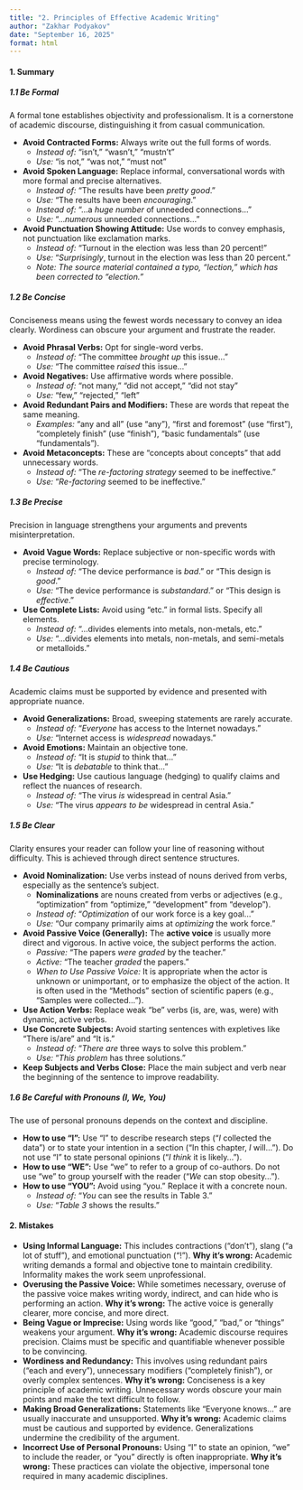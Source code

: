 ```yaml
---
title: "2. Principles of Effective Academic Writing"
author: "Zakhar Podyakov"
date: "September 16, 2025"
format: html
---
```


#### 1. Summary

##### 1.1 Be Formal
A formal tone establishes objectivity and professionalism. It is a cornerstone of academic discourse, distinguishing it from casual communication.

*   **Avoid Contracted Forms:** Always write out the full forms of words.
    *   *Instead of:* "isn't," "wasn't," "mustn't"
    *   *Use:* "is not," "was not," "must not"
*   **Avoid Spoken Language:** Replace informal, conversational words with more formal and precise alternatives.
    *   *Instead of:* "The results have been *pretty good*."
    *   *Use:* "The results have been *encouraging*."
    *   *Instead of:* "...a *huge number* of unneeded connections..."
    *   *Use:* "...*numerous* unneeded connections..."
*   **Avoid Punctuation Showing Attitude:** Use words to convey emphasis, not punctuation like exclamation marks.
    *   *Instead of:* "Turnout in the election was less than 20 percent!"
    *   *Use:* "*Surprisingly*, turnout in the election was less than 20 percent."
    *   _Note: The source material contained a typo, "lection," which has been corrected to "election."_

##### 1.2 Be Concise
Conciseness means using the fewest words necessary to convey an idea clearly. Wordiness can obscure your argument and frustrate the reader.

*   **Avoid Phrasal Verbs:** Opt for single-word verbs.
    *   *Instead of:* "The committee *brought up* this issue..."
    *   *Use:* "The committee *raised* this issue..."
*   **Avoid Negatives:** Use affirmative words where possible.
    *   *Instead of:* "not many," "did not accept," "did not stay"
    *   *Use:* "few," "rejected," "left"
*   **Avoid Redundant Pairs and Modifiers:** These are words that repeat the same meaning.
    *   *Examples:* "any and all" (use "any"), "first and foremost" (use "first"), "completely finish" (use "finish"), "basic fundamentals" (use "fundamentals").
*   **Avoid Metaconcepts:** These are "concepts about concepts" that add unnecessary words.
    *   *Instead of:* "The *re-factoring strategy* seemed to be ineffective."
    *   *Use:* "*Re-factoring* seemed to be ineffective."

##### 1.3 Be Precise
Precision in language strengthens your arguments and prevents misinterpretation.

*   **Avoid Vague Words:** Replace subjective or non-specific words with precise terminology.
    *   *Instead of:* "The device performance is *bad*." or "This design is *good*."
    *   *Use:* "The device performance is *substandard*." or "This design is *effective*."
*   **Use Complete Lists:** Avoid using "etc." in formal lists. Specify all elements.
    *   *Instead of:* "...divides elements into metals, non-metals, etc."
    *   *Use:* "...divides elements into metals, non-metals, and semi-metals or metalloids."

##### 1.4 Be Cautious
Academic claims must be supported by evidence and presented with appropriate nuance.

*   **Avoid Generalizations:** Broad, sweeping statements are rarely accurate.
    *   *Instead of:* "*Everyone* has access to the Internet nowadays."
    *   *Use:* "Internet access is *widespread* nowadays."
*   **Avoid Emotions:** Maintain an objective tone.
    *   *Instead of:* "It is *stupid* to think that..."
    *   *Use:* "It is *debatable* to think that..."
*   **Use Hedging:** Use cautious language (hedging) to qualify claims and reflect the nuances of research.
    *   *Instead of:* "The virus *is* widespread in central Asia."
    *   *Use:* "The virus *appears to be* widespread in central Asia."

##### 1.5 Be Clear
Clarity ensures your reader can follow your line of reasoning without difficulty. This is achieved through direct sentence structures.

*   **Avoid Nominalization:** Use verbs instead of nouns derived from verbs, especially as the sentence's subject.
    *   **Nominalizations** are nouns created from verbs or adjectives (e.g., "optimization" from "optimize," "development" from "develop").
    *   *Instead of:* "*Optimization* of our work force is a key goal..."
    *   *Use:* "Our company primarily aims at *optimizing* the work force."
*   **Avoid Passive Voice (Generally):** The **active voice** is usually more direct and vigorous. In active voice, the subject performs the action.
    *   *Passive:* "The papers *were graded* by the teacher."
    *   *Active:* "The teacher *graded* the papers."
    *   *When to Use Passive Voice:* It is appropriate when the actor is unknown or unimportant, or to emphasize the object of the action. It is often used in the "Methods" section of scientific papers (e.g., "Samples were collected...").
*   **Use Action Verbs:** Replace weak "be" verbs (is, are, was, were) with dynamic, active verbs.
*   **Use Concrete Subjects:** Avoid starting sentences with expletives like "There is/are" and "It is."
    *   *Instead of:* "*There are* three ways to solve this problem."
    *   *Use:* "*This problem* has three solutions."
*   **Keep Subjects and Verbs Close:** Place the main subject and verb near the beginning of the sentence to improve readability.

##### 1.6 Be Careful with Pronouns (I, We, You)
The use of personal pronouns depends on the context and discipline.

*   **How to use "I":** Use "I" to describe research steps ("*I* collected the data") or to state your intention in a section ("In this chapter, *I* will..."). Do not use "I" to state personal opinions ("*I think* it is likely...").
*   **How to use "WE":** Use "we" to refer to a group of co-authors. Do not use "we" to group yourself with the reader ("*We* can stop obesity...").
*   **How to use "YOU":** Avoid using "you." Replace it with a concrete noun.
    *   *Instead of:* "*You* can see the results in Table 3."
    *   *Use:* "*Table 3* shows the results."

#### 2. Mistakes

*   **Using Informal Language:** This includes contractions ("don't"), slang ("a lot of stuff"), and emotional punctuation ("!"). **Why it's wrong:** Academic writing demands a formal and objective tone to maintain credibility. Informality makes the work seem unprofessional.
*   **Overusing the Passive Voice:** While sometimes necessary, overuse of the passive voice makes writing wordy, indirect, and can hide who is performing an action. **Why it's wrong:** The active voice is generally clearer, more concise, and more direct.
*   **Being Vague or Imprecise:** Using words like "good," "bad," or "things" weakens your argument. **Why it's wrong:** Academic discourse requires precision. Claims must be specific and quantifiable whenever possible to be convincing.
*   **Wordiness and Redundancy:** This involves using redundant pairs ("each and every"), unnecessary modifiers ("completely finish"), or overly complex sentences. **Why it's wrong:** Conciseness is a key principle of academic writing. Unnecessary words obscure your main points and make the text difficult to follow.
*   **Making Broad Generalizations:** Statements like "Everyone knows..." are usually inaccurate and unsupported. **Why it's wrong:** Academic claims must be cautious and supported by evidence. Generalizations undermine the credibility of the argument.
*   **Incorrect Use of Personal Pronouns:** Using "I" to state an opinion, "we" to include the reader, or "you" directly is often inappropriate. **Why it's wrong:** These practices can violate the objective, impersonal tone required in many academic disciplines.
